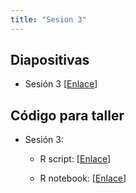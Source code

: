 ```yaml
---
title: "Sesion 3"
---
```


## Diapositivas

- Sesión 3 [[Enlace](../Sesiones/Sesion-3/Sesion-3.html)]



## Código para taller

- Sesión 3:

    + R script: [[Enlace](../Sesiones/Sesion-3/Code/Sesion3.r)]
    
    + R notebook: [[Enlace](../Sesiones/Sesion-3/Code/Sesion3.Rmd)]
